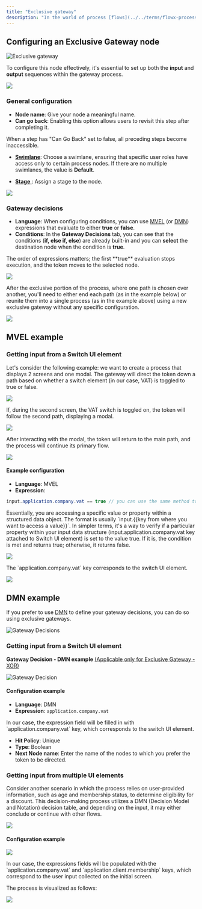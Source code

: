 ```yaml
---
title: "Exclusive gateway"
description: "In the world of process [flows](../../terms/flowx-process), decisions play a crucial role, and that's where the Exclusive Gateway comes into play. This powerful tool enables you to create conditional pathways with ease."
---
```


## Configuring an Exclusive Gateway node

![Exclusive gateway](https://s3.eu-west-1.amazonaws.com/docx.flowx.ai/building-blocks/node/gateway_exclusive.png#center)

To configure this node effectively, it's essential to set up both the **input** and **output** sequences within the gateway process.

![](https://s3.eu-west-1.amazonaws.com/docx.flowx.ai/release34/gateway_exclusive_diagram.png)

### General configuration

* **Node name**: Give your node a meaningful name.
* **Can go back**: Enabling this option allows users to revisit this step after completing it.

<Info>
When a step has "Can Go Back" set to false, all preceding steps become inaccessible.
</Info>

* [**Swimlane**](../../platform-deep-dive/user-roles-management/swimlanes.md): Choose a swimlane, ensuring that specific user roles have access only to certain process nodes. If there are no multiple swimlanes, the value is **Default**.

* [**Stage** ](../../platform-deep-dive/plugins/custom-plugins/task-management/using-stages.md): Assign a stage to the node.

![](https://s3.eu-west-1.amazonaws.com/docx.flowx.ai/building-blocks/node/gateway_exclusive_stages.png)

### Gateway decisions

* **Language**: When configuring conditions, you can use [MVEL](/docs/platform-overview/frameworks-and-standards/business-process-industry-standards/intro-to-mvel.md) (or [DMN](#configuring-a-dmn-exclusive-gateway-node)) expressions that evaluate to either **true** or **false**.
* **Conditions**: In the **Gateway Decisions** tab, you can see that the conditions (**if, else if, else**) are already built-in and you can **select** the destination node when the condition is **true**.

<Warning>
The order of expressions matters; the first **true** evaluation stops execution, and the token moves to the selected node.
</Warning>

![](https://s3.eu-west-1.amazonaws.com/docx.flowx.ai/release34/gateway_rule.png)

After the exclusive portion of the process, where one path is chosen over another, you'll need to either end each path (as in the example below) or reunite them into a single process (as in the example above) using a new exclusive gateway without any specific configuration.

![](https://s3.eu-west-1.amazonaws.com/docx.flowx.ai/release34/end_other_FLOW.png)

## MVEL example

### Getting input from a Switch UI element

Let's consider the following example: we want to create a process that displays 2 screens and one modal. The gateway will direct the token down a path based on whether a switch element (in our case, VAT) is toggled to true or false.

![](https://s3.eu-west-1.amazonaws.com/docx.flowx.ai/release34/vat_example.png)

If, during the second screen, the VAT switch is toggled on, the token will follow the second path, displaying a modal.

![](https://s3.eu-west-1.amazonaws.com/docx.flowx.ai/release34/vat_on.gif) 

After interacting with the modal, the token will return to the main path, and the process will continue its primary flow.

![](https://s3.eu-west-1.amazonaws.com/docx.flowx.ai/release34/process_run_xor.png)

#### Example configuration

* **Language**: MVEL 
* **Expression**: 

```java
input.application.company.vat == true // you can use the same method to access a value for other supported scripts in our platform: JavaScript, Python and Groovy
```

<Info>
Essentially, you are accessing a specific value or property within a structured data object. The format is usually `input.{{key from where you want to access a value}}`. In simpler terms, it's a way to verify if a particular property within your input data structure (input.application.company.vat key attached to Switch UI element) is set to the value true. If it is, the condition is met and returns true; otherwise, it returns false.
</Info>

![](https://s3.eu-west-1.amazonaws.com/docx.flowx.ai/release34/config_example_xor.png)

<Info>
The `application.company.vat` key corresponds to the switch UI element.

![](https://s3.eu-west-1.amazonaws.com/docx.flowx.ai/release34/VAT_key.png)
</Info>

## DMN example

If you prefer to use [DMN](/docs/platform-overview/frameworks-and-standards/business-process-industry-standards/intro-to-dmn.md) to define your gateway decisions, you can do so using exclusive gateways.

![Gateway Decisions](https://s3.eu-west-1.amazonaws.com/docx.flowx.ai/release34/dmn_gif.gif)

### Getting input from a Switch UI element 

**Gateway Decision - DMN example** [(Applicable only for Exclusive Gateway - XOR)](exclusive-gateway-node.md)

![Gateway Decision](https://s3.eu-west-1.amazonaws.com/docx.flowx.ai/release34/xor_dmn_decision.png)

#### Configuration example

* **Language**: DMN
* **Expression**: `application.company.vat`

<Info>
In our case, the expression field will be filled in with `application.company.vat` key, which corresponds to the switch UI element.
</Info>

* **Hit Policy**: Unique
* **Type**: Boolean
* **Next Node name**: Enter the name of the nodes to which you prefer the token to be directed.

### Getting input from multiple UI elements 

Consider another scenario in which the process relies on user-provided information, such as age and membership status, to determine eligibility for a discount. This decision-making process utilizes a DMN (Decision Model and Notation) decision table, and depending on the input, it may either conclude or continue with other flows.

![](https://s3.eu-west-1.amazonaws.com/docx.flowx.ai/release34/dmn_input.gif)

#### Configuration example

![](https://s3.eu-west-1.amazonaws.com/docx.flowx.ai/release34/dmn_multiple_UI_elements.png)

<Info>
In our case, the expressions fields will be populated with the `application.company.vat` and `application.client.membership` keys, which correspond to the user input collected on the initial screen.
</Info>

The process is visualized as follows:

![](https://s3.eu-west-1.amazonaws.com/docx.flowx.ai/release34/dmn_example.gif)